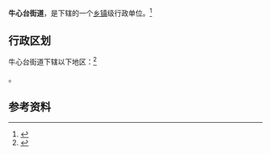 {{中国乡级行政区|21/05/04/009/000}}

'''牛心台街道'''，是{{PRC admin/fullname|21/05/04/009/000|3}}下辖的一个[[乡镇|乡镇]]级行政单位。<ref>{{PRC admin/ref sgc|{{PRC admin/parent|21/05/04/009/000}}}}</ref>

== 行政区划 ==

牛心台街道下辖以下地区：<ref>{{PRC admin/ref sgc|21/05/04/009/000}}</ref>

{{PRC admin/children|21/05/04/009/000}}。

== 参考资料 ==

{{reflist}}

{{行政区划小作品}}
{{PRC admin/navcat|21/05/04/009/000}}
